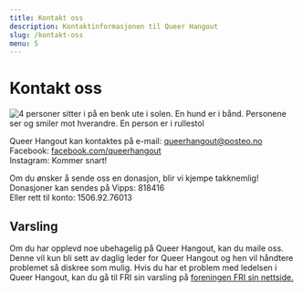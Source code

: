 ```yaml
---
title: Kontakt oss
description: Kontaktinformasjonen til Queer Hangout
slug: /kontakt-oss
menu: 5
---
```


# Kontakt oss  
  
![4 personer sitter i på en benk ute i solen. En hund er i bånd. Personene ser og smiler mot hverandre. En person er i rullestol](../images/ute.jpg "Foto av Leona Imperatori")  
  
Queer Hangout kan kontaktes på e-mail: [queerhangout@posteo.no](mailto:queerhangout@posteo.no)  
Facebook: [facebook.com/queerhangout](https://facebook.com/queerhangout)  
Instagram: Kommer snart!  
  
Om du ønsker å sende oss en donasjon, blir vi kjempe takknemlig!  
Donasjoner kan sendes på Vipps: 818416  
Eller rett til konto: 1506.92.76013  
  
  
  
## Varsling  
Om du har opplevd noe ubehagelig på Queer Hangout, kan du maile oss. Denne vil kun bli sett av daglig leder for Queer Hangout og hen vil håndtere problemet så diskree som mulig. Hvis du har et problem med ledelsen i Queer Hangout, kan du gå til FRI sin varsling på [foreningen FRI sin nettside.](https://www.foreningenfri.no/varsling-2/)

